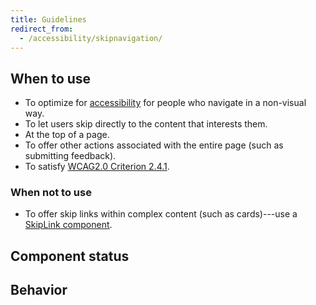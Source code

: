 ```yaml
---
title: Guidelines
redirect_from:
  - /accessibility/skipnavigation/
---
```



<ReactExample exampleId="SkipNavigation-default" />

## When to use

- To optimize for [accessibility](/foundation/accessibility/) for people who navigate in a non-visual way.
- To let users skip directly to the content that interests them.
- At the top of a page.
- To offer other actions associated with the entire page (such as submitting feedback).
- To satisfy [WCAG2.0 Criterion 2.4.1](https://www.w3.org/TR/UNDERSTANDING-WCAG20/navigation-mechanisms-skip.html).

### When not to use

- To offer skip links within complex content (such as cards)---use a [SkipLink component](/components/accessibility/skiplink/).

## Component status

<ComponentStatus component="SkipNavigation" />

## Behavior

<SkipRepeatedContentSnippet />
